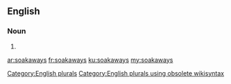 ==English==

===Noun===
{{head|en}}

# {{plural of|soakaway}}

[[Category:English plurals]][[Category:English plurals using obsolete wikisyntax]]

[[ar:soakaways]]
[[fr:soakaways]]
[[ku:soakaways]]
[[my:soakaways]]